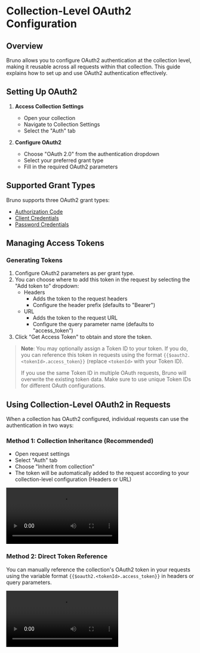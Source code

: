 # Collection-Level OAuth2 Configuration

## Overview

Bruno allows you to configure OAuth2 authentication at the collection level, making it reusable across all requests within that collection. This guide explains how to set up and use OAuth2 authentication effectively.

## Setting Up OAuth2

1. **Access Collection Settings**

   - Open your collection
   - Navigate to Collection Settings
   - Select the "Auth" tab

2. **Configure OAuth2**
   - Choose "OAuth 2.0" from the authentication dropdown
   - Select your preferred grant type
   - Fill in the required OAuth2 parameters

## Supported Grant Types

Bruno supports three OAuth2 grant types:

- [Authorization Code](/auth/oauth2-experimental/authorization-code)
- [Client Credentials](/auth/oauth2-experimental/client-credentials)
- [Password Credentials](/auth/oauth2-experimental/password-credentials)

## Managing Access Tokens

### Generating Tokens

1. Configure OAuth2 parameters as per grant type.
2. You can choose where to add this token in the request by selecting the "Add token to" dropdown:
   - Headers
     - Adds the token to the request headers
     - Configure the header prefix (defaults to "Bearer")
   - URL
     - Adds the token to the request URL
     - Configure the query parameter name (defaults to "access_token")
3. Click "Get Access Token" to obtain and store the token.

> **Note**: You may optionally assign a Token ID to your token. If you do, you can reference this token in requests using the format `{{$oauth2.<tokenId>.access_token}}` (replace `<tokenId>` with your Token ID).
>
> If you use the same Token ID in multiple OAuth requests, Bruno will overwrite the existing token data. Make sure to use unique Token IDs for different OAuth configurations.

## Using Collection-Level OAuth2 in Requests

When a collection has OAuth2 configured, individual requests can use the authentication in two ways:

### Method 1: Collection Inheritance (Recommended)

- Open request settings
- Select "Auth" tab
- Choose "Inherit from collection"
- The token will be automatically added to the request according to your collection-level configuration (Headers or URL)

<video controls className="mt-10">
  <source
    src="/screenrecordings/oauth2-experimental/collection-level-via-inherit.mov"
    type="video/mp4"
  />
  Your browser does not support the video tag.
</video>

### Method 2: Direct Token Reference

You can manually reference the collection's OAuth2 token in your requests using the variable format `{{$oauth2.<tokenId>.access_token}}` in headers or query parameters.

<video controls className="mt-10">
  <source
    src="/screenrecordings/oauth2-experimental/collection-level-via-tokenid.mov"
    type="video/mp4"
  />
  Your browser does not support the video tag.
</video>

<br />
<br />
<br />

